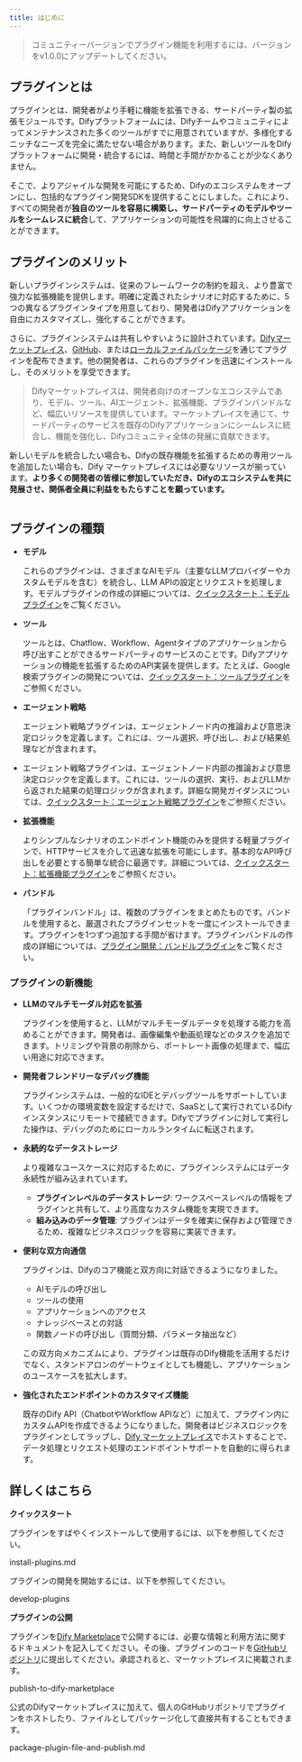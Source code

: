 ```yaml
---
title: はじめに
---
```


> コミュニティーバージョンでプラグイン機能を利用するには、バージョンをv1.0.0にアップデートしてください。

## **プラグインとは**

プラグインとは、開発者がより手軽に機能を拡張できる、サードパーティ製の拡張モジュールです。Difyプラットフォームには、Difyチームやコミュニティによってメンテナンスされた多くのツールがすでに用意されていますが、多様化するニッチなニーズを完全に満たせない場合があります。また、新しいツールをDifyプラットフォームに開発・統合するには、時間と手間がかかることが少なくありません。

そこで、よりアジャイルな開発を可能にするため、Difyのエコシステムをオープンにし、包括的なプラグイン開発SDKを提供することにしました。これにより、すべての開発者が**独自のツールを容易に構築し、サードパーティのモデルやツールをシームレスに統合**して、アプリケーションの可能性を飛躍的に向上させることができます。

## プラグインのメリット

新しいプラグインシステムは、従来のフレームワークの制約を超え、より豊富で強力な拡張機能を提供します。明確に定義されたシナリオに対応するために、5つの異なるプラグインタイプを用意しており、開発者はDifyアプリケーションを自由にカスタマイズし、強化することができます。

さらに、プラグインシステムは共有しやすいように設計されています。[Difyマーケットプレイス](https://marketplace.dify.ai/)、[GitHub](/en/publish-plugins/publish-plugin-on-personal-github-repo/)、または[ローカルファイルパッケージ](/en/publish-plugins/package-and-publish-plugin-file/)を通じてプラグインを配布できます。他の開発者は、これらのプラグインを迅速にインストールし、そのメリットを享受できます。

> Difyマーケットプレイスは、開発者向けのオープンなエコシステムであり、モデル、ツール、AIエージェント、拡張機能、プラグインバンドルなど、幅広いリソースを提供しています。マーケットプレイスを通じて、サードパーティのサービスを既存のDifyアプリケーションにシームレスに統合し、機能を強化し、Difyコミュニティ全体の発展に貢献できます。

新しいモデルを統合したい場合も、Difyの既存機能を拡張するための専用ツールを追加したい場合も、Dify マーケットプレイスには必要なリソースが揃っています。**より多くの開発者の皆様に参加していただき、Difyのエコシステムを共に発展させ、関係者全員に利益をもたらすことを願っています。**

<img
src="https://assets-docs.dify.ai/2025/01/83f9566063db7ae4886f6a139f3f81ff.png"
className="mx-auto"
alt=""
/>

## **プラグインの種類**

*   **モデル**

    これらのプラグインは、さまざまなAIモデル（主要なLLMプロバイダーやカスタムモデルを含む）を統合し、LLM APIの設定とリクエストを処理します。モデルプラグインの作成の詳細については、[クイックスタート：モデルプラグイン](/plugins/quick-start/develop-plugins/model-plugin)をご覧ください。
*   **ツール**

    ツールとは、Chatflow、Workflow、Agentタイプのアプリケーションから呼び出すことができるサードパーティのサービスのことです。Difyアプリケーションの機能を拡張するためのAPI実装を提供します。たとえば、Google検索プラグインの開発については、[クイックスタート：ツールプラグイン](/en/quick-start/develop-plugins/tool-plugin)をご参照ください。
*   **エージェント戦略**

    エージェント戦略プラグインは、エージェントノード内の推論および意思決定ロジックを定義します。これには、ツール選択、呼び出し、および結果処理などが含まれます。
* エージェント戦略プラグインは、エージェントノード内部の推論および意思決定ロジックを定義します。これには、ツールの選択、実行、およびLLMから返された結果の処理ロジックが含まれます。詳細な開発ガイダンスについては、[クイックスタート：エージェント戦略プラグイン](/en/quick-start/develop-plugins/agent-strategy-plugin)をご参照ください。
*   **拡張機能**

    よりシンプルなシナリオのエンドポイント機能のみを提供する軽量プラグインで、HTTPサービスを介して迅速な拡張を可能にします。基本的なAPI呼び出しを必要とする簡単な統合に最適です。詳細については、[クイックスタート：拡張機能プラグイン](/en/quick-start/develop-plugins/extension-plugin)をご参照ください。
*   **バンドル**

    「プラグインバンドル」は、複数のプラグインをまとめたものです。バンドルを使用すると、厳選されたプラグインセットを一度にインストールできます。プラグインを1つずつ追加する手間が省けます。プラグインバンドルの作成の詳細については、[プラグイン開発：バンドルプラグイン](/en/quick-start/develop-plugins/bundle)をご覧ください。

### **プラグインの新機能**

*   **LLMのマルチモーダル対応を拡張**

    プラグインを使用すると、LLMがマルチモーダルデータを処理する能力を高めることができます。開発者は、画像編集や動画処理などのタスクを追加できます。トリミングや背景の削除から、ポートレート画像の処理まで、幅広い用途に対応できます。
*   **開発者フレンドリーなデバッグ機能**

    プラグインシステムは、一般的なIDEとデバッグツールをサポートしています。いくつかの環境変数を設定するだけで、SaaSとして実行されているDifyインスタンスにリモートで接続できます。Difyでプラグインに対して実行した操作は、デバッグのためにローカルランタイムに転送されます。
*   **永続的なデータストレージ**

    より複雑なユースケースに対応するために、プラグインシステムにはデータ永続性が組み込まれています。

    *   **プラグインレベルのデータストレージ**: ワークスペースレベルの情報をプラグインと共有して、より高度なカスタム機能を実現できます。
    *   **組み込みのデータ管理**: プラグインはデータを確実に保存および管理できるため、複雑なビジネスロジックを容易に実装できます。
*   **便利な双方向通信**

    プラグインは、Difyのコア機能と双方向に対話できるようになりました。

    *   AIモデルの呼び出し
    *   ツールの使用
    *   アプリケーションへのアクセス
    *   ナレッジベースとの対話
    *   関数ノードの呼び出し（質問分類、パラメータ抽出など）

    この双方向メカニズムにより、プラグインは既存のDify機能を活用するだけでなく、スタンドアロンのゲートウェイとしても機能し、アプリケーションのユースケースを拡大します。
*   **強化されたエンドポイントのカスタマイズ機能**

    既存のDify API（ChatbotやWorkflow APIなど）に加えて、プラグイン内にカスタムAPIを作成できるようになりました。開発者はビジネスロジックをプラグインとしてラップし、[Dify マーケットプレイス](https://marketplace.dify.ai/)でホストすることで、データ処理とリクエスト処理のエンドポイントサポートを自動的に得られます。

## 詳しくはこちら

**クイックスタート**

プラグインをすばやくインストールして使用するには、以下を参照してください。

<Card title="install-plugins.md" icon="link" href="quick-start/install-plugins.md">
  install-plugins.md
</Card>

プラグインの開発を開始するには、以下を参照してください。

<Card title="develop-plugins" icon="link" href="quick-start/develop-plugins/">
  develop-plugins
</Card>

**プラグインの公開**

プラグインを[Dify Marketplace](https://marketplace.dify.ai/)で公開するには、必要な情報と利用方法に関するドキュメントを記入してください。その後、プラグインのコードを[GitHubリポジトリ](https://github.com/langgenius/dify-plugins)に提出してください。承認されると、マーケットプレイスに掲載されます。

<Card title="publish-to-dify-marketplace" icon="link" href="publish-plugins/publish-to-dify-marketplace/">
  publish-to-dify-marketplace
</Card>

公式のDifyマーケットプレイスに加えて、個人のGitHubリポジトリでプラグインをホストしたり、ファイルとしてパッケージ化して直接共有することもできます。

<Card title="package-plugin-file-and-publish.md" icon="link" href="publish-plugins/package-plugin-file-and-publish.md">
  package-plugin-file-and-publish.md
</Card>